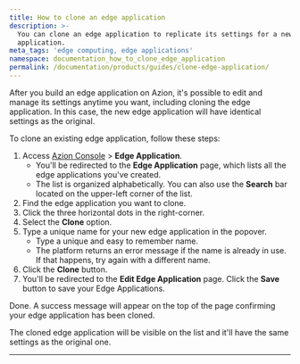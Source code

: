 ```yaml
---
title: How to clone an edge application
description: >-
  You can clone an edge application to replicate its settings for a new
  application.
meta_tags: 'edge computing, edge applications'
namespace: documentation_how_to_clone_edge_application
permalink: /documentation/products/guides/clone-edge-application/
---
```


After you build an edge application on Azion, it's possible to edit and manage its settings anytime you want, including cloning the edge application. In this case, the new edge application will have identical settings as the original.

To clone an existing edge application, follow these steps: 

1. Access [Azion Console](/en/documentation/products/guides/how-to-access-azion-console/) > **Edge Application**.
    - You'll be redirected to the **Edge Application** page, which lists all the edge applications you've created. 
    - The list is organized alphabetically. You can also use the **Search** bar located on the upper-left corner of the list.
2. Find the edge application you want to clone.
3. Click the three horizontal dots in the right-corner.
4. Select the **Clone** option.
5. Type a unique name for your new edge application in the popover.
    - Type a unique and easy to remember name.
    - The platform returns an error message if the name is already in use. If that happens, try again with a different name.
6. Click the **Clone** button.
7. You'll be redirected to the **Edit Edge Application** page. Click the **Save** button to save your Edge Applications.

Done. A success message will appear on the top of the page confirming your edge application has been cloned.

The cloned edge application will be visible on the list and it'll have the same settings as the original one. 

---
